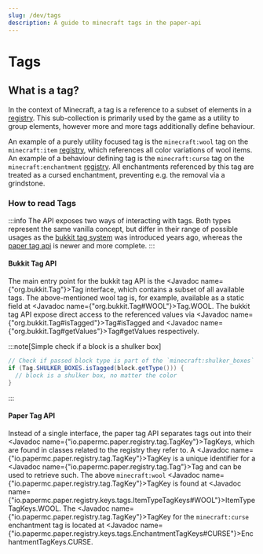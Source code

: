 ```yaml
---
slug: /dev/tags
description: A guide to minecraft tags in the paper-api
---
```


# Tags

## What is a tag?

In the context of Minecraft, a tag is a reference to a subset of elements in a
[registry](registries.mdx). This sub-collection is primarily used by the game as a utility to
group elements, however more and more tags additionally define behaviour.

An example of a purely utility focused tag is the `minecraft:wool` tag on the
`minecraft:item` [registry](registries.mdx), which references all color variations of wool items.
An example of a behaviour defining tag is the `minecraft:curse` tag on the `minecraft:enchantment`
[registry](registries.mdx). All enchantments referenced by this tag are treated as a cursed
enchantment, preventing e.g. the removal via a grindstone.

### How to read Tags

:::info
The API exposes two ways of interacting with tags.
Both types represent the same vanilla concept, but differ in their range of possible usages
as the [bukkit tag system](#bukkit-tag-api) was introduced years ago, whereas the
[paper tag api](#paper-tag-api) is newer and more complete.
:::

#### Bukkit Tag API
The main entry point for the bukkit tag API is the <Javadoc name={"org.bukkit.Tag"}>Tag</Javadoc>
interface, which contains a subset of all available tags. The above-mentioned wool tag is,
for example, available as a static field at
<Javadoc name={"org.bukkit.Tag#WOOL"}>Tag.WOOL</Javadoc>.
The bukkit tag API expose direct access to the referenced
values via <Javadoc name={"org.bukkit.Tag#isTagged"}>Tag#isTagged</Javadoc> and
<Javadoc name={"org.bukkit.Tag#getValues"}>Tag#getValues</Javadoc> respectively.

:::note[Simple check if a block is a shulker box]
```java
// Check if passed block type is part of the `minecraft:shulker_boxes` tag.
if (Tag.SHULKER_BOXES.isTagged(block.getType())) {
  // block is a shulker box, no matter the color
}
```
:::

#### Paper Tag API
Instead of a single interface, the paper tag API separates tags out into their
<Javadoc name={"io.papermc.paper.registry.tag.TagKey"}>TagKeys</Javadoc>, which are found
in classes related to the registry they refer to.
A <Javadoc name={"io.papermc.paper.registry.tag.TagKey"}>TagKey</Javadoc> is a unique identifier
for a <Javadoc name={"io.papermc.paper.registry.tag.Tag"}>Tag</Javadoc> and can be used to retrieve
such.
The above `minecraft:wool` <Javadoc name={"io.papermc.paper.registry.tag.TagKey"}>TagKey</Javadoc> is found at
<Javadoc name={"io.papermc.paper.registry.keys.tags.ItemTypeTagKeys#WOOL"}>ItemTypeTagKeys.WOOL</Javadoc>.
The <Javadoc name={"io.papermc.paper.registry.tag.TagKey"}>TagKey</Javadoc> for the `minecraft:curse` enchantment tag
is located at <Javadoc name={"io.papermc.paper.registry.keys.tags.EnchantmentTagKeys#CURSE"}>EnchantmentTagKeys.CURSE</Javadoc>.
